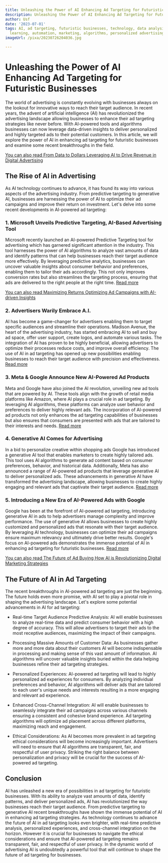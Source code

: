 ```yaml
---
title: Unleashing the Power of AI Enhancing Ad Targeting for Futuristic Businesses
description: Unleashing the Power of AI Enhancing Ad Targeting for Futuristic Businesses
author: Usf
date: '2023-07-01'
tags: AI, ad targeting, futuristic businesses, technology, data analysis, machine
  learning, automation, marketing, algorithms, personalized advertising
imageUrl: /pixa/20230726204036.jpg

---
```

# Unleashing the Power of AI Enhancing Ad  Targeting  for Futuristic  Businesses

The world of advertising is constantly evolving with businesses always on the lookout for innovative ways to reach their target audience. In recent years, the advent of artificial intelligence (AI) has revolutionized the advertising  landscape allowing businesses to  enhance their ad targeting strategies like never before. With AI-powered tools and  algorithms businesses  can now leverage data-driven insights  to deliver personalized and highly targeted ads to  their potential customers. In this article, we  will explore the power of AI in  enhancing ad targeting for futuristic businesses and examine some recent breakthroughs in the field.

[You can also read From Data to Dollars Leveraging AI to Drive Revenue in  Digital  Advertising](From%20Data%20to%20Dollars%20Leveraging%20AI%20to%20Drive%20Revenue%20in%20Digital%20Advertising)


## The Rise of AI in Advertising

As  AI technology continues to advance, it has found its way into various aspects of the advertising industry.  From predictive targeting to generative AI, businesses are harnessing the power of AI to optimize their ad campaigns  and improve their return on investment.  Let's delve into some recent developments in AI-powered ad targeting:

### 1. Microsoft Unveils  Predictive Targeting, AI-Based Advertising Tool

Microsoft recently launched an AI-powered Predictive Targeting tool for advertising which has garnered significant attention in the industry. This tool harnesses the power  of AI algorithms to analyze vast  amounts of data  and  identify patterns that can help businesses reach their target audience more effectively. By leveraging predictive analytics, businesses can uncover valuable insights about  consumer behavior and preferences, enabling them to tailor their ads accordingly. This not only  improves conversion rates but also streamlines the targeting process, ensuring that ads are delivered to the right people at the right time. [Read more](https://www.searchenginejournal.com/microsoft-unveils-predictive-targeting-ai-based-advertising-tool/489904/)

[You can also read Maximizing Returns Optimizing Ad Campaigns with AI-driven Insights](Maximizing%20Returns%20Optimizing%20Ad%20Campaigns%20with%20AI-driven%20Insights)


### 2. Advertisers Warily Embrace A.I.

AI has become a game-changer for advertisers enabling them to target specific audiences and streamline their operations. Madison Avenue, the heart of the advertising industry, has started embracing  AI  to sell and buy ad  space, offer user support,  create logos, and automate various tasks. The integration of AI has proven to be highly beneficial, allowing advertisers to optimize their processes reduce costs, and improve overall  efficiency. The use of AI in ad targeting  has opened up new possibilities enabling businesses  to reach their target  audience with precision and effectiveness.  [Read more](https://www.nytimes.com/2023/07/18/business/media/ai-advertising.html)

### 3. Meta & Google Announce New AI-Powered Ad  Products

Meta and Google have also joined  the AI  revolution, unveiling  new ad tools that are  powered by AI. These tools align with  the growth of retail media  platforms like Amazon, where AI plays a crucial role in ad targeting. By leveraging AI algorithms, these  platforms  can analyze user behavior and preferences to deliver highly relevant ads. The incorporation of  AI-powered ad products not only enhances the ad targeting capabilities of businesses but also ensures that consumers are presented with ads that  are tailored to their interests and needs. [Read more](https://www.modernretail.co/technology/as-retail-media-continues-to-grow-meta-google-announce-new-ai-powered-ad-products/)

### 4.  Generative AI Comes for Advertising

In a bid to personalize creative within  shopping ads Google has introduced a generative AI  tool that enables marketers to create highly  tailored ads. This tool uses AI algorithms to generate ad content based on consumer preferences, behavior, and historical data. Additionally, Meta has also announced a range of AI-powered ad products that leverage generative AI  to deliver personalized ads. These advancements in generative AI have transformed  the advertising landscape, allowing businesses  to create highly engaging and relevant ads that captivate their  target audience. [Read more](https://www.axios.com/2023/05/30/generative-ai-comes-for-advertising)

### 5. Introducing a New Era of AI-Powered Ads with Google

Google has been at the forefront of AI-powered ad  targeting, introducing  generative AI in ads to help advertisers manage complexity and improve performance. The use of generative AI allows  businesses to create highly customized and personalized ads that resonate with their target audience. By  leveraging AI technology, businesses can optimize their ad campaigns ensure maximum relevancy and ultimately drive better results. Google's focus on AI-powered ads  demonstrates the  immense potential of AI in enhancing ad targeting for futuristic businesses. [Read more](https://blog.google/products/ads-commerce/ai-powered-ads-google-marketing-live/)

[You can  also read The  Future of Ad  Buying How  AI is  Revolutionizing Digital Marketing Strategies](The%20Future%20of%20Ad%20Buying%20How%20AI%20is%20Revolutionizing%20Digital%20Marketing%20Strategies)


## The Future of AI in Ad Targeting

The recent breakthroughs in  AI-powered ad  targeting are just the beginning. The future holds even more promise, with AI  set to  play a pivotal role in shaping the advertising landscape. Let's  explore some potential advancements in  AI for ad targeting:

-  Real-time Target Audience Predictive Analysis: AI will enable businesses to analyze real-time data  and predict  consumer  behavior  with a high degree of accuracy. This  will allow advertisers to target their ads to the most receptive audiences, maximizing the impact of their campaigns.

- Processing Massive Amounts of Customer Data: As businesses gather more and more data  about their customers AI will become indispensable  in processing and making sense of this vast amount of  information. AI algorithms will uncover valuable insights  buried within the data helping businesses refine  their ad targeting  strategies.

- Personalized Experiences: AI-powered ad  targeting will lead to  highly personalized  ad experiences for consumers. By analyzing individual preferences and behavior, AI algorithms will deliver ads that  are tailored to each user's unique needs and interests resulting in a more  engaging and relevant  ad experience.

- Enhanced Cross-Channel  Integration: AI will enable businesses to seamlessly integrate their ad campaigns across various channels ensuring a  consistent and  cohesive brand experience. Ad targeting algorithms will optimize ad placement across different platforms, maximizing reach and engagement.

- Ethical Considerations: As AI  becomes more prevalent in ad targeting ethical considerations will become increasingly important. Advertisers will need  to  ensure that AI algorithms are transparent, fair, and respectful of user privacy. Striking the right balance between personalization and privacy will  be crucial for the success of AI-powered ad  targeting.

## Conclusion

AI has unleashed a new era of possibilities in ad targeting for futuristic businesses. With its ability to analyze vast amounts of data, identify patterns, and deliver personalized  ads, AI has revolutionized the way businesses reach their target audience. From predictive targeting to generative AI recent breakthroughs have shown the immense potential of AI  in enhancing ad targeting strategies. As technology  continues to  advance the future  of AI in ad targeting  looks even brighter, with real-time predictive analysis, personalized experiences, and cross-channel integration on the horizon. However it is crucial for businesses  to navigate  the ethical considerations and ensure that AI-powered ad targeting remains  transparent, fair, and respectful of user privacy.  In the dynamic world  of advertising AI is undoubtedly a powerful tool that will continue to shape the future of ad targeting for  businesses.